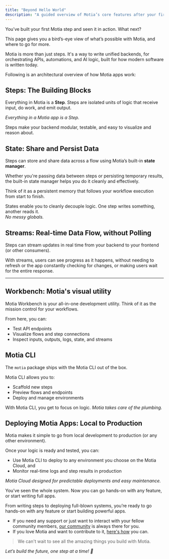 ```yaml
---
title: "Beyond Hello World"
description: "A guided overview of Motia’s core features after your first successful run."
---
```


You’ve built your first Motia step and seen it in action. What next? 

This page gives you a bird’s-eye view of what’s possible with Motia, and where to go for more.

Motia is more than just steps. It's a way to write unified backends, for orchestrating APIs, automations, and AI logic, built for how modern software is written today.

Following is an architectural overview of how Motia apps work:

## Steps: The Building Blocks

Everything in Motia is a **Step**. Steps are isolated units of logic that receive input, do work, and emit output.

_Everything in a Motia app is a Step._

Steps make your backend modular, testable, and easy to visualize and reason about.

<Cards>
  <Card
    title="What are Steps"
    description="Understand the core building block of Motia. How Steps receive input, perform logic, and emit events."
    href="/docs/foundations/steps"
    icon="🧱"
  />
  <Card
    title="Types of Steps"
    description="Learn the 3 kinds of Steps: API, Event, and Cron, and when to use which type of Step"
    href="/docs/foundations/types-of-step"
    icon="📦"
  />
  <Card
    title="Thinking in Steps"
    description="Adopt a powerful new mental model for building modular, event-driven backends one Step at a time."
    href="/docs/what-are-steps"
    icon="🧠"
  />
  <Card
    title="Powering up your Steps"
    description="Explore advanced step features like middlewares, NOOP steps & customizing the appearance of steps."
    href="/docs/foundations/steps-advanced"
    icon="⚡"
  />
</Cards>



## State: Share and Persist Data

Steps can store and share data across a flow using Motia’s built-in **state manager**.

Whether you're passing data between steps or persisting temporary results, the built-in state manager helps you do it cleanly and effectively.

Think of it as a persistent memory that follows your workflow execution from start to finish.

States enable you to cleanly decouple logic. One step writes something, another reads it.  
_No messy globals._

<Cards>
  <Card
    title="Using State in Steps"
    description="Learn how to store, retrieve, and share data between steps using the built-in state manager."
    href="/docs/foundations/state-mgt#using-state-in-steps"
    icon="💾"
  />
  <Card
    title="State Methods"
    description="Explore the API of Motia's state manager and the associated best practices."
    href="/docs/foundations/state-mgt#state-methods"
    icon="🛠️"
  />
</Cards>


## Streams: Real-time Data Flow, without Polling

Steps can stream updates in real time from your backend to your frontend (or other consumers).

With streams, users can see progress as it happens, without needing to refresh or the app constantly checking for changes, or making users wait for the entire response.

<Cards>
  <Card
    title="Anatomy of a Stream"
    description="Understand the core building blocks of a Stream: records, payloads, and progressive updates."
    href="/docs/foundations/streams#anatomy-of-a-stream"
    icon="🧬"
  />
  <Card
    title="Writing Streams"
    description="Learn how to emit progressive updates from your step handlers using Motia’s streaming API."
    href="/docs/foundations/streams#writing-streams"
    icon="✍️"
  />
  <Card
    title="Testing Streams"
    description="See how to simulate and debug live stream output locally in the Workbench."
    href="/docs/foundations/streams#testing-streams"
    icon="🧪"
  />
  <Card
    title="Consuming Streams"
    description="Discover how to connect your frontend or client to stream endpoints and render real-time updates."
    href="/docs/foundations/streams#consuming-streams"
    icon="📡"
  />
</Cards>

---

## Workbench: Motia's visual utility
Motia Workbench is your all-in-one development utility. Think of it as the mission control for your workflows.

From here, you can:

- Test API endpoints
- Visualize flows and step connections
- Inspect inputs, outputs, logs, state, and streams



<Cards>
  <Card
    title="Getting Started with Motia Workbench"
    description="Spin up the local visual interface to test steps, inspect flows, and debug with ease."
    href="/docs/foundations/flows-and-workbench#getting-started-with-motia-workbench"
    icon="🧰"
  />
  <Card
    title="Real-time Testing"
    description="Run your steps live, inspect their behavior, and test different inputs without leaving the browser."
    href="/docs/foundations/flows-and-workbench#real-time-testing"
    icon="⚡"
  />
  <Card
    title="Live Logs"
    description="View step-by-step logs including input, output, emitted events, and runtime errors, all in real-time."
    href="/docs/foundations/flows-and-workbench#live-logs"
    icon="📜"
  />
  <Card
    title="But What Are Workflows?"
    description="Learn how steps connect into flows: Motia’s way of expressing dynamic, modular backend logic."
    href="/docs/foundations/flows-and-workbench#but-what-are-workflows"
    icon="🧩"
  />
</Cards>

## Motia CLI

The `motia` package ships with the Motia CLI out of the box.

Motia CLI allows you to:

- Scaffold new steps
- Preview flows and endpoints
- Deploy and manage environments

With Motia CLI, you get to focus on logic. _Motia takes care of the plumbing._

<Cards>
  <Card
    title="CLI Command Reference"
    description="Explore all available CLI commands for scaffolding, testing, deploying, and more, all in one place."
    href="/docs/foundations/cli#cli-command-reference-table"
    icon="📟"
  />
  <Card
    title="Debugging from CLI"
    description="Use `debug` flag to the dev command to debug errors directly from your terminal."
    href="/docs/foundations/cli#debugging"
    icon="🔍"
  />
</Cards>

## Deploying Motia Apps: Local to Production

Motia makes it simple to go from local development to production (or any other environment).

Once your logic is ready and tested, you can:

- Use Motia CLI to deploy to any environment you choose on the Motia Cloud, and
- Monitor real-time logs and step results in production

_Motia Cloud designed for predictable deployments and easy maintenance._

<Cards>
  <Card
    title="Deployment Architecture"
    description="Understand how a Motia app is deployed to Motia Cloud"
    href="/docs/foundations/deployment#deployment-architecture"
    icon="🏗️"
  />
  <Card
    title="How to Deploy"
    description="Learn how to deploy your Motia flows reliably across different environments."
    href="/docs/foundations/deployment#how-to-deploy"
    icon="🚀"
  />
  <Card
    title="Testing and Debugging"
    description="Best practices to test your steps and troubleshoot errors for your workflows."
    href="/docs/foundations/testing-and-debugging"
    icon="🧪"
  />
  <Card
    title="Happy Practices"
    description="Explore tips, gotchas, and patterns for building maintainable, production-ready Motia apps."
    href="/docs/foundations/happy-practices"
    icon="💡"
  />
</Cards>

You’ve seen the whole system. Now you can go hands-on with any feature, or start writing full apps.

From writing steps to deploying full-blown systems, you’re ready to go hands-on with any feature or start building powerful apps.

- If you need any support or just want to interact with your fellow community members, [our community](https://discord.gg/EnfDRFYW) is always there for you.
- If you love Motia and want to contribute to it, [here's how](/docs/community/how-to-contribute) you can.
> We can't wait to see all the amazing things you build with Motia.

_Let’s build the future, one step at a time! 🚀_
